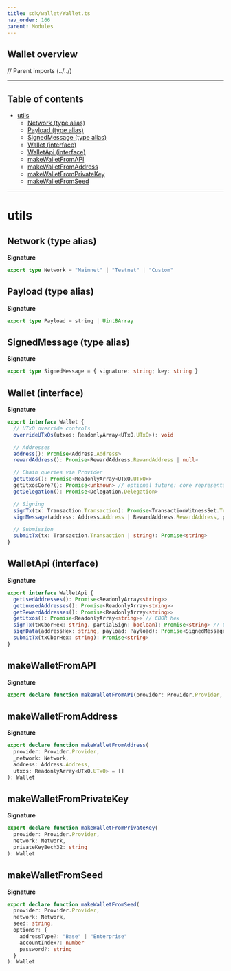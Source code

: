 ```yaml
---
title: sdk/wallet/Wallet.ts
nav_order: 166
parent: Modules
---
```


## Wallet overview

// Parent imports (../../)

---

<h2 className="text-delta">Table of contents</h2>

- [utils](#utils)
  - [Network (type alias)](#network-type-alias)
  - [Payload (type alias)](#payload-type-alias)
  - [SignedMessage (type alias)](#signedmessage-type-alias)
  - [Wallet (interface)](#wallet-interface)
  - [WalletApi (interface)](#walletapi-interface)
  - [makeWalletFromAPI](#makewalletfromapi)
  - [makeWalletFromAddress](#makewalletfromaddress)
  - [makeWalletFromPrivateKey](#makewalletfromprivatekey)
  - [makeWalletFromSeed](#makewalletfromseed)

---

# utils

## Network (type alias)

**Signature**

```ts
export type Network = "Mainnet" | "Testnet" | "Custom"
```

## Payload (type alias)

**Signature**

```ts
export type Payload = string | Uint8Array
```

## SignedMessage (type alias)

**Signature**

```ts
export type SignedMessage = { signature: string; key: string }
```

## Wallet (interface)

**Signature**

```ts
export interface Wallet {
  // UTxO override controls
  overrideUTxOs(utxos: ReadonlyArray<UTxO.UTxO>): void

  // Addresses
  address(): Promise<Address.Address>
  rewardAddress(): Promise<RewardAddress.RewardAddress | null>

  // Chain queries via Provider
  getUtxos(): Promise<ReadonlyArray<UTxO.UTxO>>
  getUtxosCore?(): Promise<unknown> // optional future: core representation helper
  getDelegation(): Promise<Delegation.Delegation>

  // Signing
  signTx(tx: Transaction.Transaction): Promise<TransactionWitnessSet.TransactionWitnessSet>
  signMessage(address: Address.Address | RewardAddress.RewardAddress, payload: Payload): Promise<SignedMessage>

  // Submission
  submitTx(tx: Transaction.Transaction | string): Promise<string>
}
```

## WalletApi (interface)

**Signature**

```ts
export interface WalletApi {
  getUsedAddresses(): Promise<ReadonlyArray<string>>
  getUnusedAddresses(): Promise<ReadonlyArray<string>>
  getRewardAddresses(): Promise<ReadonlyArray<string>>
  getUtxos(): Promise<ReadonlyArray<string>> // CBOR hex
  signTx(txCborHex: string, partialSign: boolean): Promise<string> // CBOR hex witness set
  signData(addressHex: string, payload: Payload): Promise<SignedMessage>
  submitTx(txCborHex: string): Promise<string>
}
```

## makeWalletFromAPI

**Signature**

```ts
export declare function makeWalletFromAPI(provider: Provider.Provider, api: WalletApi): Wallet
```

## makeWalletFromAddress

**Signature**

```ts
export declare function makeWalletFromAddress(
  provider: Provider.Provider,
  _network: Network,
  address: Address.Address,
  utxos: ReadonlyArray<UTxO.UTxO> = []
): Wallet
```

## makeWalletFromPrivateKey

**Signature**

```ts
export declare function makeWalletFromPrivateKey(
  provider: Provider.Provider,
  network: Network,
  privateKeyBech32: string
): Wallet
```

## makeWalletFromSeed

**Signature**

```ts
export declare function makeWalletFromSeed(
  provider: Provider.Provider,
  network: Network,
  seed: string,
  options?: {
    addressType?: "Base" | "Enterprise"
    accountIndex?: number
    password?: string
  }
): Wallet
```

